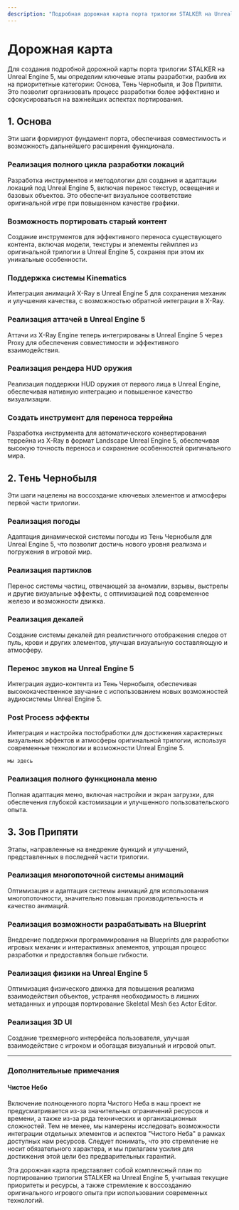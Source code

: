 ```yaml
---
description: "Подробная дорожная карта порта трилогии STALKER на Unreal Engine 5, включая ключевые этапы разработки и интеграцию элементов игры."
---
```



# Дорожная карта

Для создания подробной дорожной карты порта трилогии STALKER на Unreal Engine 5, мы определим ключевые этапы разработки, разбив их на приоритетные категории: Основа, Тень Чернобыля, и Зов Припяти. Это позволит организовать процесс разработки более эффективно и сфокусироваться на важнейших аспектах портирования.

## 1. Основа

Эти шаги формируют фундамент порта, обеспечивая совместимость и возможность дальнейшего расширения функционала.

<Steps>

### Реализация полного цикла разработки локаций

Разработка инструментов и методологии для создания и адаптации локаций под Unreal Engine 5, включая перенос текстур, освещения и базовых объектов. Это обеспечит визуальное соответствие оригинальной игре при повышенном качестве графики.

### Возможность портировать старый контент

Создание инструментов для эффективного переноса существующего контента, включая модели, текстуры и элементы геймплея из оригинальной трилогии в Unreal Engine 5, сохраняя при этом их уникальные особенности.

### Поддержка системы Kinematics

Интеграция анимаций X-Ray в Unreal Engine 5 для сохранения механик и улучшения качества, с возможностью обратной интеграции в X-Ray.

### Реализация аттачей в Unreal Engine 5

Аттачи из X-Ray Engine теперь интегрированы в Unreal Engine 5 через Proxy для обеспечения совместимости и эффективного взаимодействия.

### Реализация рендера HUD оружия

Реализация поддержки HUD оружия от первого лица в Unreal Engine, обеспечивая нативную интеграцию и повышенное качество визуализации.

### Создать инструмент для переноса террейна

Разработка инструмента для автоматического конвертирования террейна из X-Ray в формат Landscape Unreal Engine 5, обеспечивая высокую точность переноса и сохранение особенностей оригинального мира.

</Steps>

## 2. Тень Чернобыля

Эти шаги нацелены на воссоздание ключевых элементов и атмосферы первой части трилогии.

<Steps>

### Реализация погоды

Адаптация динамической системы погоды из Тень Чернобыля для Unreal Engine 5, что позволит достичь нового уровня реализма и погружения в игровой мир.

### Реализация партиклов

Перенос системы частиц, отвечающей за аномалии, взрывы, выстрелы и другие визуальные эффекты, с оптимизацией под современное железо и возможности движка.

### Реализация декалей

Создание системы декалей для реалистичного отображения следов от пуль, крови и других элементов, улучшая визуальную составляющую и атмосферу.

### Перенос звуков на Unreal Engine 5

Интеграция аудио-контента из Тень Чернобыля, обеспечивая высококачественное звучание с использованием новых возможностей аудиосистемы Unreal Engine 5.

### Post Process эффекты

Интеграция и настройка постобработки для достижения характерных визуальных эффектов и атмосферы оригинальной трилогии, используя современные технологии и возможности Unreal Engine 5.

`мы здесь`

### Реализация полного функционала меню

Полная адаптация меню, включая настройки и экран загрузки, для обеспечения глубокой кастомизации и улучшенного пользовательского опыта.

</Steps>

## 3. Зов Припяти

Этапы, направленные на внедрение функций и улучшений, представленных в последней части трилогии.

<Steps>

### Реализация многопоточной системы анимаций

Оптимизация и адаптация системы анимаций для использования многопоточности, значительно повышая производительность и качество анимаций.

### Реализация возможности разрабатывать на Blueprint

Внедрение поддержки программирования на Blueprints для разработки игровых механик и интерактивных элементов, упрощая процесс разработки и предоставляя больше гибкости.

### Реализация физики на Unreal Engine 5

Оптимизация физического движка для повышения реализма взаимодействия объектов, устраняя необходимость в лишних метаданных и упрощая портирование Skeletal Mesh без Actor Editor.

### Реализация 3D UI

Создание трехмерного интерфейса пользователя, улучшая взаимодействие с игроком и обогащая визуальный и игровой опыт.

</Steps>

---

### Дополнительные примечания

#### Чистое Небо

Включение полноценного порта Чистого Неба в наш проект не предусматривается из-за значительных ограничений ресурсов и времени, а также из-за ряда технических и организационных сложностей. Тем не менее, мы намерены исследовать возможности интеграции отдельных элементов и аспектов "Чистого Неба" в рамках доступных нам ресурсов. Следует понимать, что это стремление не носит обязательного характера, и мы прилагаем усилия для достижения этой цели без предварительных гарантий.

Эта дорожная карта представляет собой комплексный план по портированию трилогии STALKER на Unreal Engine 5, учитывая текущие приоритеты и ресурсы, а также стремление к воссозданию оригинального игрового опыта при использовании современных технологий.
